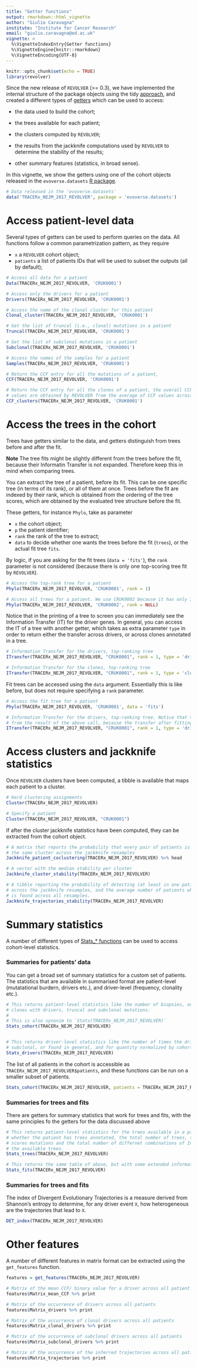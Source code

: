 ```yaml
---
title: "Getter functions"
output: rmarkdown::html_vignette
author: "Giulio Caravagna"
institute: "Institute for Cancer Research"
email: "giulio.caravagna@ed.ac.uk"
vignette: >
  %\VignetteIndexEntry{Getter functions}
  %\VignetteEngine{knitr::rmarkdown}
  %\VignetteEncoding{UTF-8}
---
```



```r
knitr::opts_chunk$set(echo = TRUE)
library(revolver)
```


Since the new release of `REVOLVER` (>= 0.3), we have implemented the internal structure of the package objects using the tidy [approach](https://www.tidyverse.org/), and created a different types of [getters](https://caravagn.github.io/revolver/reference/index.html)  which can be used to access:

* the data used to build the cohort;

* the trees available for each patient;

* the clusters computed by `REVOLVER`;

* the results from the jackknife computations used by `REVOLVER` to determine the stability of the results;

* other summary features (statistics, in broad sense).

In this vignette, we show the getters using one of the cohort objects released in the `evoverse.datasets` [R package](https://github.com/caravagn/evoverse.datasets).
```r
# Data released in the 'evoverse.datasets'
data('TRACERx_NEJM_2017_REVOLVER', package = 'evoverse.datasets')
```

# Access patient-level data

Several types of getters can be used to perform queries on the data. All functions follow a common parametrization pattern, as they require

* `x` a `REVOLVER` cohort object;
* `patients` a list of patients IDs that will be used to subset the outputs (all by default);

```r
# Access all data for a patient
Data(TRACERx_NEJM_2017_REVOLVER, 'CRUK0001')

# Access only the drivers for a patient
Drivers(TRACERx_NEJM_2017_REVOLVER, 'CRUK0001')

# Access the name of the clonal cluster for this patient
Clonal_cluster(TRACERx_NEJM_2017_REVOLVER, 'CRUK0001')

# Get the list of truncal (i.e., clonal) mutations in a patient
Truncal(TRACERx_NEJM_2017_REVOLVER, 'CRUK0001')

# Get the list of subclonal mutations in a patient
Subclonal(TRACERx_NEJM_2017_REVOLVER, 'CRUK0001')

# Access the names of the samples for a patient
Samples(TRACERx_NEJM_2017_REVOLVER, 'CRUK0001')

# Return the CCF entry for all the mutations of a patient,
CCF(TRACERx_NEJM_2017_REVOLVER, 'CRUK0001')

# Return the CCF entry for all the clones of a patient, the overall CCF
# values are obtained by REVOLVER from the average of CCF values across clones.
CCF_clusters(TRACERx_NEJM_2017_REVOLVER, 'CRUK0001')
```

# Access the trees in the cohort

Trees have getters similar to the data, and getters distinguish from trees before and after the fit. 

**Note** The tree fits might be slightly different from the trees before the fit, because their Informatin Transfer is not expanded. Therefore keep this in mind when comparing trees.

You can extract the tree of a patient, before its fit. This can be one specific tree (in terms of its rank), or all of them at once. Trees before the fit are indexed by their rank, which is obtained from the ordering of the tree scores, which are obtained by the evaluated tree structure before the fit. 

These getters, for instance `Phylo`, take as parameter

* `x` the cohort object;
* `p` the patient identifier;
* `rank` the rank of the tree to extract;
* `data` to decide whether one wants the trees before the fit (`trees`), or the actual fit tree `fits`.

By logic, if you are asking for the fit trees (`data = 'fits'`), the `rank` parameter is not considered (because there is only one top-scoring tree fit by `REVOLVER`). 

```r
# Access the top-rank tree for a patient
Phylo(TRACERx_NEJM_2017_REVOLVER, 'CRUK0001', rank = 1)

# Access all trees for a patient. We use CRUK0002 because it has only 3 trees
Phylo(TRACERx_NEJM_2017_REVOLVER, 'CRUK0002', rank = NULL)
```

Notice that in the printing of a tree to screen you can immediately see  the Information Transfer (IT) for the driver genes. In general, you can access the IT of a tree with another getter, which takes as extra parameter `type` in order to return either the transfer across drivers, or across clones annotated in a tree.

```r
# Information Transfer for the drivers, top-ranking tree
ITransfer(TRACERx_NEJM_2017_REVOLVER, "CRUK0001", rank = 1, type = 'drivers')

# Information Transfer for the clones, top-ranking tree
ITransfer(TRACERx_NEJM_2017_REVOLVER, "CRUK0001", rank = 1, type = 'clones')
```

Fit trees can be accessed using the `data` argument. Essentially this is like before, but does not require specifying a `rank` parameter.

```r
# Access the fit tree for a patient
Phylo(TRACERx_NEJM_2017_REVOLVER, 'CRUK0001', data = 'fits')

# Information Transfer for the drivers, top-ranking tree. Notice that this is different
# from the result of the above call, because the transfer after fitting is expanded
ITransfer(TRACERx_NEJM_2017_REVOLVER, "CRUK0001", rank = 1, type = 'drivers', data = 'fits')
```


# Access clusters and jackknife statistics

Once `REVOLVER` clusters have been computed, a tibble is available that maps each patient to a cluster.  

```r
# Hard clustering assignments
Cluster(TRACERx_NEJM_2017_REVOLVER)

# Specify a patient
Cluster(TRACERx_NEJM_2017_REVOLVER, "CRUK0001")
```

If after the cluster jackknife statistics have been computed, they can be extracted from the cohort object.
```r
# A matrix that reports the probability that every pair of patients is assigned to 
# the same cluster across the jackknife resamples
Jackknife_patient_coclustering(TRACERx_NEJM_2017_REVOLVER) %>% head

# A vector with the median stability per cluster
Jackknife_cluster_stability(TRACERx_NEJM_2017_REVOLVER)

# A tibble reporting the probability of detecting (at least in one patient) a trajectory 
# across the jackknife resamples, and the average number of patients where the trajectory
# is found across all resamples.
Jackknife_trajectories_stability(TRACERx_NEJM_2017_REVOLVER)
```


# Summary statistics 

A number of different types of [Stats_* functions](https://caravagn.github.io/revolver/reference/index.html)  can be used to access cohort-level statistics.



### Summaries for patients' data

You can get a broad set of summary statistics for a custom set of patients. The statistics that are available in summarised format are patient-level (mutatational burdern, drivers etc.), and driver-level (frequency, clonality etc.). 

```r
# This returns patient-level statistics like the number of biopsies, overall mutations, drivers,
# clones with drivers, truncal and subclonal mutations.
# 
# This is also synonim to `Stats(TRACERx_NEJM_2017_REVOLVER)`
Stats_cohort(TRACERx_NEJM_2017_REVOLVER)


# This returns driver-level statistics like the number of times the driver is clonal,
# subclonal, or found in general, and for quantity normalized by cohort size (i.e., the percentage)
Stats_drivers(TRACERx_NEJM_2017_REVOLVER)
```

The list of all patients in the cohort is accessible as `TRACERx_NEJM_2017_REVOLVER$patients`, and these functions can be run on a smaller subset of patients.

```r
Stats_cohort(TRACERx_NEJM_2017_REVOLVER, patients = TRACERx_NEJM_2017_REVOLVER$patients[1:5])
```


### Summaries for trees and fits

There are getters for summary statistics that work for trees and fits, with the same principles fo the getters for the data discussed above

```r
# This returns patient-level statistics for the trees available in a patient. The tibble reports
# whether the patient has trees annotated, the total number of trees, their minimum and maximum
# scores mutations and the total number of differnet combinations of Information Transfer for 
# the available trees.
Stats_trees(TRACERx_NEJM_2017_REVOLVER)

# This returns the same table of above, but with some extended information on the fits (like the fit rank, etc)
Stats_fits(TRACERx_NEJM_2017_REVOLVER)
```

### Summaries for trees and fits

The index of Divergent Evolutionary Trajectories is a 
measure derived from Shannon's entropy to determine,
for any driver event `X`, how heterogeneous are the trajectories that lead to `X`.

```r
DET_index(TRACERx_NEJM_2017_REVOLVER)
```

# Other features

A number of different features in matrix format can be extracted using the `get_features` function.

```r
features = get_features(TRACERx_NEJM_2017_REVOLVER)

# Matrix of the mean CCF/ binary value for a driver across all patient's biopsies
features$Matrix_mean_CCF %>% print

# Matrix of the occurrence of drivers across all patients
features$Matrix_drivers %>% print

# Matrix of the occurrence of clonal drivers across all patients
features$Matrix_clonal_drivers %>% print

# Matrix of the occurrence of subclonal drivers across all patients
features$Matrix_subclonal_drivers %>% print

# Matrix of the occurrence of the inferred trajectories across all patients
features$Matrix_trajectories %>% print
```
